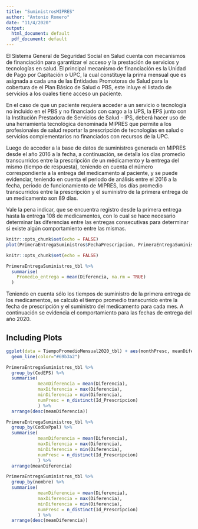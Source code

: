 ```yaml
---
title: "SuministrosMIPRES"
author: "Antonio Romero"
date: "11/4/2020"
output:
  html_document: default
  pdf_document: default
---
```


El Sistema General de Seguridad Social en Salud cuenta con mecanismos de financiación para garantizar el acceso y la prestación de servicios y tecnologías en salud. El principal mecanismo de financiación es la Unidad de Pago por Capitación o UPC, la cual constituye la prima mensual que es asignada a cada una de las Entidades Promotoras de Salud para la cobertura de el Plan Básico de Salud o PBS, este inluye el listado de servicios a los cuales tiene acceso un paciente. 

En el caso de que un paciente requiera acceder a un servicio o tecnología no incluido en el PBS y no financiado con cargo a la UPS, la EPS junto con la Institución Prestadora de Servicios de Salud - IPS, deberá hacer uso de una herramienta tecnológica denominada MIPRES que permite a los profesionales de salud reportar la prescripción de tecnologías en salud o servicios complementarios no financiados con recursos de la UPC.

Luego de acceder a la base de datos de suministros generada en MIPRES desde el año 2016 a la fecha, a continuación, se detalla los días promedio transcurridos entre la prescripción de un médicamento y la entrega del mismo (tiempo de respuesta), teniendo en cuenta el número correspondiente a la entrega del medicamento al paciente, y se puede evidenciar, teniendo en cuenta el periodo de análisis entre el 2016 a la fecha, periodo de funcionamiento de MIPRES, los días promedio transcurridos entre la prescripción y el suministro de la primera entrega de un medicamento son 89 días.

Vale la pena indicar, que se encuentra registro desde la primera entrega hasta la entrega 108 de medicamentos, con lo cual se hace necesario determinar las diferencias entre las entregas consecutivas para determinar si existe algún comportamiento entre las mismas.

```r
knitr::opts_chunk$set(echo = FALSE)
plot(PrimeraEntregaSuministros$FechaPrescripcion, PrimeraEntregaSuministros$Diferencia, type="p", col="blue")
```


```r
knitr::opts_chunk$set(echo = FALSE)

PrimeraEntregaSuministros_tbl %>%
  summarise(
    Promedio_entrega = mean(Diferencia, na.rm = TRUE)
  )
```

Teniendo en cuenta sólo los tiempos de suministro de la primera entrega de los medicamentos, se calculó el tiempo promedio transcurrido entre la fecha de prescripción y el suministro del medicamento para cada mes. A continuación se evidencia el comportamiento para las fechas de entrega del año 2020.

## Including Plots

```r
ggplot(data = TiempoPromedioMensual2020_tbl) + aes(monthPresc, meanDiferencia) +
  geom_line(color="#69b3a2")
```


```r
PrimeraEntregaSuministros_tbl %>%
  group_by(CodEPS) %>%
  summarise(
            meanDiferencia = mean(Diferencia),
            maxDiferencia = max(Diferencia),
            minDiferencia = min(Diferencia),
            numPresc = n_distinct(Id_Prescripcion)
            ) %>%
  arrange(desc(meanDiferencia))
```

```r
PrimeraEntregaSuministros_tbl %>%
  group_by(CodDxPpal) %>%
  summarise(
            meanDiferencia = mean(Diferencia),
            maxDiferencia = max(Diferencia),
            minDiferencia = min(Diferencia),
            numPresc = n_distinct(Id_Prescripcion)
            ) %>%
  arrange(meanDiferencia)
```

```r
PrimeraEntregaSuministros_tbl %>%
  group_by(nombre) %>%
  summarise(
            meanDiferencia = mean(Diferencia),
            maxDiferencia = max(Diferencia),
            minDiferencia = min(Diferencia),
            numPresc = n_distinct(Id_Prescripcion)
            ) %>%
  arrange(desc(meanDiferencia))
```



